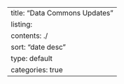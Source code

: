 ---
title: "Data Commons Updates"
listing: 
  contents: ./
  sort: "date desc"
  type: default
  categories: true
---